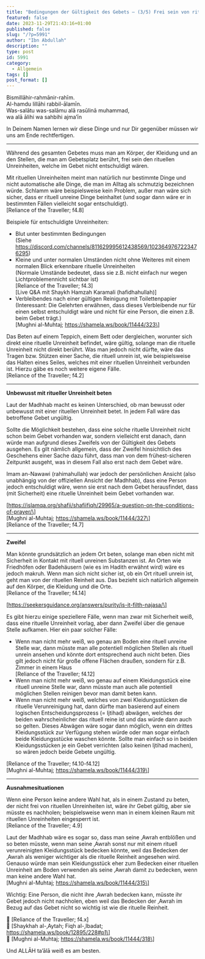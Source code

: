 ```yaml
---
title: "Bedingungen der Gültigkeit des Gebets – (3/5) Frei sein von rituellen Unreinheiten"
featured: false
date: 2023-11-29T21:43:16+01:00
published: false
slug: "/?p=5991"
author: "Ibn Abdullah"
description: ""
type: post
id: 5991
category:
  - Allgemein
tags: []
post_format: []
---
```


Bismillāhir-rahmānir-rahīm.  
Al-hamdu lillāhi rabbil-ālamīn.  
Was-salātu was-salāmu alā rasūlinā muhammad,  
wa alā ālihi wa sahbihi ajma’īn

In Deinem Namen lernen wir diese Dinge und nur Dir gegenüber müssen wir uns am Ende rechtfertigen.

---

Während des gesamten Gebetes muss man am Körper, der Kleidung und an den Stellen, die man am Gebetsplatz berührt, frei sein den rituellen Unreinheiten, welche im Gebet nicht entschuldigt wären.

Mit rituellen Unreinheiten meint man natürlich nur bestimmte Dinge und nicht automatische alle Dinge, die man im Alltag als schmutzig bezeichnen würde. Schlamm wäre beispielsweise kein Problem, außer man wäre sich sicher, dass er rituell unreine Dinge beinhaltet (und sogar dann wäre er in bestimmten Fällen vielleicht sogar entschuldigt).  
\[Reliance of the Traveller; f4.8\]

Beispiele für entschuldigte Unreinheiten:

- Blut unter bestimmten Bedingungen  
  (Siehe https://discord.com/channels/811629995612438569/1023649767223476295)
- Kleine und unter normalen Umständen nicht ohne Weiteres mit einem normalen Blick erkennbare rituelle Unreinheiten  
  (Normale Umstände bedeutet, dass sie z.B. nicht einfach nur wegen Lichtproblemennicht sichtbar ist)  
  \[Reliance of the Traveller; f4.3\]  
  \[Live Q&amp;A mit Shaykh Hamzah Karamali (hafidhahullah)\]
- Verbleibendes nach einer gültigen Reinigung mit Toilettenpapier  
  (Interessant: Die Gelehrten erwähnen, dass dieses Verbleibende nur für einen selbst entschuldigt wäre und nicht für eine Person, die einen z.B. beim Gebet trägt.)  
  \[Mughni al-Muhtaj; https://shamela.ws/book/11444/323\]

Das Beten auf einem Teppich, einem Bett oder dergleichen, worunter sich direkt eine rituelle Unreinheit befindet, wäre gültig, solange man die rituelle Unreinheit nicht direkt berührt. Was man jedoch nicht dürfte, wäre das Tragen bzw. Stützen einer Sache, die rituell unrein ist, wie beispielsweise das Halten eines Seiles, welches mit einer rituellen Unreinheit verbunden ist. Hierzu gäbe es noch weitere eigene Fälle.  
\[Reliance of the Traveller; f4.2\]

---

**Unbewusst mit ritueller Unreinheit beten**

Laut der Madhhab macht es keinen Unterschied, ob man bewusst oder unbewusst mit einer rituellen Unreinheit betet. In jedem Fall wäre das betroffene Gebet ungültig.

Sollte die Möglichkeit bestehen, dass eine solche rituelle Unreinheit nicht schon beim Gebet vorhanden war, sondern vielleicht erst danach, dann würde man aufgrund dieses Zweifels von der Gültigkeit des Gebets ausgehen. Es gilt nämlich allgemein, dass der Zweifel hinsichtlich des Geschehens einer Sache dazu führt, dass man von dem frühest-sicheren Zeitpunkt ausgeht, was in diesem Fall also erst nach dem Gebet wäre.

Imam an-Nawawi (rahimahullah) war jedoch der persönlichen Ansicht (also unabhängig von der offiziellen Ansicht der Madhhab), dass eine Person jedoch entschuldigt wäre, wenn sie erst nach dem Gebet herausfindet, dass (mit Sicherheit) eine rituelle Unreinheit beim Gebet vorhanden war.

\[https://islamqa.org/shafii/shafiifiqh/29965/a-question-on-the-conditions-of-prayer/\]  
\[Mughni al-Muhtaj; https://shamela.ws/book/11444/327\]  
\[Reliance of the Traveller; f4.7\]

---

**Zweifel**

Man könnte grundsätzlich an jedem Ort beten, solange man eben nicht mit Sicherheit in Kontakt mit rituell unreinen Substanzen ist. An Orten wie Friedhöfen oder Badehäusern (wie es im Hadith erwähnt wird) wäre es jedoch makruh. Wenn man sich nicht sicher ist, ob ein Ort rituell unrein ist, geht man von der rituellen Reinheit aus. Das bezieht sich natürlich allgemein auf den Körper, die Kleidung und die Orte.  
\[Reliance of the Traveller; f4.14\]

\[https://seekersguidance.org/answers/purity/is-it-filth-najasa/\]

Es gibt hierzu einige speziellere Fälle, wenn man zwar mit Sicherheit weiß, dass eine rituelle Unreinheit vorlag, aber dann Zweifel über die genaue Stelle aufkamen. Hier ein paar solcher Fälle:

- Wenn man nicht mehr weiß, wo genau am Boden eine rituell unreine Stelle war, dann müsste man alle potentiell möglichen Stellen als rituell unrein ansehen und könnte dort entsprechend auch nicht beten. Dies gilt jedoch nicht für große offene Flächen draußen, sondern für z.B. Zimmer in einem Haus  
  \[Reliance of the Traveller; f4.12\]
- Wenn man nicht mehr weiß, wo genau auf einem Kleidungsstück eine rituell unreine Stelle war, dann müsste man auch alle potentiell möglichen Stellen reinigen bevor man damit beten kann.
- Wenn man nicht mehr weiß, welches von zwei Kleidungsstücken die rituelle Verunreinigung hat, dann dürfte man basierend auf einem logischen Entscheidungsprozess (= Ijtihad) abwägen, welches der beiden wahrscheinlicher das rituell reine ist und das würde dann auch so gelten. Dieses Abwägen wäre sogar dann möglich, wenn ein drittes Kleidungsstück zur Verfügung stehen würde oder man sogar einfach beide Kleidungsstücke waschen könnte. Sollte man einfach so in beiden Kleidungsstücken je ein Gebet verrichten (also keinen Ijtihad machen), so wären jedoch beide Gebete ungültig.

\[Reliance of the Traveller; f4.10-f4.12\]  
\[Mughni al-Muhtaj; https://shamela.ws/book/11444/319\]

---

**Ausnahmesituationen**

Wenn eine Person keine andere Wahl hat, als in einem Zustand zu beten, der nicht frei von rituellen Unreinheiten ist, wäre ihr Gebet gültig, aber sie müsste es nachholen; beispielsweise wenn man in einem kleinen Raum mit rituellen Unreinheiten eingesperrt ist.  
\[Reliance of the Traveller; 4.9\]

Laut der Madhhab wäre es sogar so, dass man seine ‚Awrah entblößen und so beten müsste, wenn man seine ‚Awrah sonst nur mit einem rituell verunreinigten Kleidungsstück bedecken könnte, weil das Bedecken der ‚Awrah als weniger wichtiger als die rituelle Reinheit angesehen wird. Genauso würde man sein Kleidungsstück eher zum Bedecken einer rituellen Unreinheit am Boden verwenden als seine ‚Awrah damit zu bedecken, wenn man keine andere Wahl hat.  
\[Mughni al-Muhtaj; https://shamela.ws/book/11444/315\]

Wichtig: Eine Person, die nicht ihre ‚Awrah bedecken kann, müsste ihr Gebet jedoch nicht nachholen, eben weil das Bedecken der ‚Awrah im Bezug auf das Gebet nicht so wichtig ist wie die rituelle Reinheit.

:green_book: \[Reliance of the Traveller; f4.x\]  
:green_book: \[Shaykhah al-‚Aytah; Fiqh al-‚Ibadat; https://shamela.ws/book/12895/228#p1\]  
:green_book: \[Mughni al-Muhtaj; https://shamela.ws/book/11444/318\]

Und ALLĀH ta’ālā weiß es am besten.
